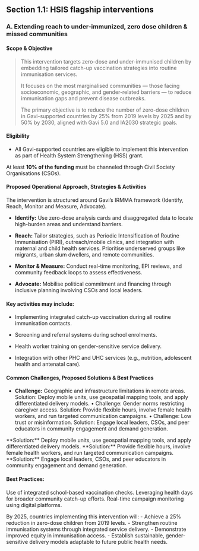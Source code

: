 ## Section 1.1: HSIS flagship interventions
### A.	Extending reach to under-immunized, zero dose children & missed communities

#### Scope & Objective 
>This intervention targets zero-dose and under-immunised children by embedding tailored catch-up vaccination strategies into routine immunisation services. 
>
>It focuses on the most marginalised communities — those facing socioeconomic, geographic, and gender-related barriers — to reduce immunisation gaps and prevent disease outbreaks. 
>
>The primary objective is to reduce the number of <Tooltip tip="Definition lorem ipsum">zero-dose children</Tooltip> in Gavi-supported countries by 25% from 2019 levels by 2025 and by 50% by 2030, aligned with Gavi 5.0 and IA2030 strategic goals.

#### Eligibility

- All Gavi-supported countries are eligible to implement this intervention as part of Health System Strengthening (HSS) grant.

<Tip>At least **10% of the funding** must be channeled through Civil Society Organisations (CSOs).</Tip>

#### Proposed Operational Approach, Strategies & Activities

The intervention is structured around Gavi’s IRMMA framework (Identify, Reach, Monitor and Measure, Advocate).

- <Icon icon="flag" size={32} /> **Identify:** Use zero-dose analysis cards and disaggregated data to locate high-burden areas and understand barriers. 

- <Icon icon="flag" size={32} /> **Reach:** Tailor strategies, such as Periodic Intensification of Routine Immunisation (PIRI), outreach/mobile clinics, and integration with maternal and child health services. Prioritise underserved groups like migrants, urban slum dwellers, and remote communities.

- **Monitor & Measure:** Conduct real-time monitoring, EPI reviews, and community feedback loops to assess effectiveness.

- **Advocate:** Mobilise political commitment and financing through inclusive planning involving CSOs and local leaders.

#### Key activities may include:
- Implementing integrated catch-up vaccination during all routine immunisation contacts.

- Screening and referral systems during school enrolments.

- Health worker training on gender-sensitive service delivery.

- Integration with other PHC and UHC services (e.g., nutrition, adolescent health and antenatal care).

#### Common Challenges, Proposed Solutions & Best Practices
- **Challenge:** Geographic and infrastructure limitations in remote areas.
Solution: Deploy mobile units, use geospatial mapping tools, and apply differentiated delivery models.
•	Challenge: Gender norms restricting caregiver access.
Solution: Provide flexible hours, involve female health workers, and run targeted communication campaigns.
•	Challenge: Low trust or misinformation.
Solution: Engage local leaders, CSOs, and peer educators in community engagement and demand generation.

<Columns cols={3}>
  <Card title="Geographic and infrastructure limitations in remote areas." icon="flag">
    **Solution:** Deploy mobile units, use geospatial mapping tools, and apply differentiated delivery models.
  </Card>
  <Card title="Gender norms restricting caregiver access." icon="flag">
    **Solution:** Provide flexible hours, involve female health workers, and run targeted communication campaigns.
  </Card>
  <Card title="Low trust or misinformation." icon="flag">
    **Solution:** Engage local leaders, CSOs, and peer educators in community engagement and demand generation.
  </Card>
</Columns>

#### Best Practices:

<Check>Use of integrated school-based vaccination checks.</Check>
<Check>Leveraging health days for broader community catch-up efforts.</Check>
<Check>Real-time campaign monitoring using digital platforms.</Check>

<Card title="Vision of Success:">
  By 2025, countries implementing this intervention will:
- Achieve a 25% reduction in zero-dose children from 2019 levels.
- Strengthen routine immunisation systems through integrated service delivery.
- Demonstrate improved equity in immunisation access.
- Establish sustainable, gender-sensitive delivery models adaptable to future public health needs.

</Card>
